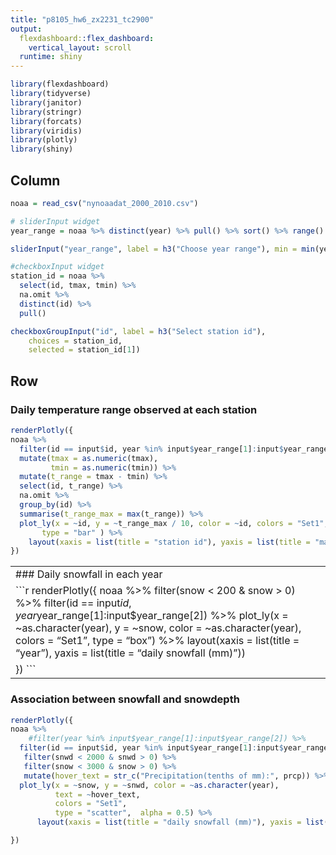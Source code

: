 ```yaml
---
title: "p8105_hw6_zx2231_tc2900"
output: 
  flexdashboard::flex_dashboard:
    vertical_layout: scroll
  runtime: shiny
---
```


```r
library(flexdashboard)
library(tidyverse)
library(janitor)
library(stringr)
library(forcats)
library(viridis)
library(plotly)
library(shiny)
```

Column {.sidebar}
----------------------------------------------------------------------
```r
noaa = read_csv("nynoaadat_2000_2010.csv")

# sliderInput widget
year_range = noaa %>% distinct(year) %>% pull() %>% sort() %>% range()

sliderInput("year_range", label = h3("Choose year range"), min = min(year_range), max = max(year_range), value = c(2009, 2010), step = 1)

#checkboxInput widget
station_id = noaa %>%
  select(id, tmax, tmin) %>%
  na.omit %>%
  distinct(id) %>%
  pull()

checkboxGroupInput("id", label = h3("Select station id"), 
    choices = station_id,
    selected = station_id[1])

```

Row
---------------------------------------------------------------------

### Daily temperature range observed at each station
    
```r
renderPlotly({ 
noaa %>%
  filter(id == input$id, year %in% input$year_range[1]:input$year_range[2]) %>%
  mutate(tmax = as.numeric(tmax),
         tmin = as.numeric(tmin)) %>% 
  mutate(t_range = tmax - tmin) %>% 
  select(id, t_range) %>%
  na.omit %>%
  group_by(id) %>%
  summarise(t_range_max = max(t_range)) %>% 
  plot_ly(x = ~id, y = ~t_range_max / 10, color = ~id, colors = "Set1",
       type = "bar" ) %>%
    layout(xaxis = list(title = "station id"), yaxis = list(title = "maximum daily temperature range (Celcius degree)"))
})
```
    
    

-------------------------------------------------------------------------
### Daily snowfall in each year

```r
renderPlotly({ 
noaa %>% 
  filter(snow < 200 & snow > 0) %>% 
  filter(id == input$id, year %in% input$year_range[1]:input$year_range[2]) %>%
  plot_ly(x = ~as.character(year), y = ~snow, color = ~as.character(year),
          colors = "Set1",                                       
          type = "box") %>%
      layout(xaxis = list(title = "year"), yaxis = list(title = "daily snowfall (mm)"))

})
```



-----------------------------------------------------------------------------
### Association between snowfall and snowdepth

```r
renderPlotly({ 
noaa %>% 
    #filter(year %in% input$year_range[1]:input$year_range[2]) %>%
  filter(id == input$id, year %in% input$year_range[1]:input$year_range[2]) %>%
   filter(snwd < 2000 & snwd > 0) %>%  
   filter(snow < 3000 & snow > 0) %>% 
   mutate(hover_text = str_c("Precipitation(tenths of mm):", prcp)) %>%  
  plot_ly(x = ~snow, y = ~snwd, color = ~as.character(year),
          text = ~hover_text,
          colors = "Set1",                                       
          type = "scatter",  alpha = 0.5) %>%
      layout(xaxis = list(title = "daily snowfall (mm)"), yaxis = list(title = "daily snowdepth (mm)"))

})
```




